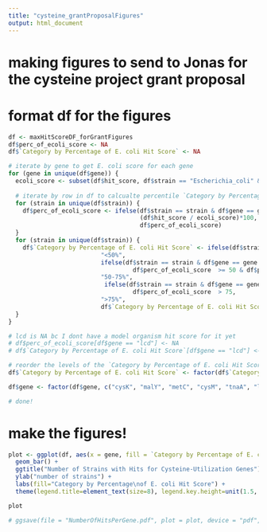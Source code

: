 ```yaml
---
title: "cysteine_grantProposalFigures"
output: html_document
---
```

# making figures to send to Jonas for the cysteine project grant proposal

# format df for the figures
```r
df <- maxHitScoreDF_forGrantFigures
df$perc_of_ecoli_score <- NA
df$`Category by Percentage of E. coli Hit Score` <- NA

# iterate by gene to get E. coli score for each gene
for (gene in unique(df$gene)) {
  ecoli_score <- subset(df$hit_score, df$strain == "Escherichia_coli" & df$ gene == gene)
  
  # iterate by row in df to calcualte percentile `Category by Percentage of E. coli Hit Score` of E. coli score and add to new column in df
  for (strain in unique(df$strain)) {
    df$perc_of_ecoli_score <- ifelse(df$strain == strain & df$gene == gene, 
                                     (df$hit_score / ecoli_score)*100, 
                                     df$perc_of_ecoli_score)
  }
  for (strain in unique(df$strain)) {
    df$`Category by Percentage of E. coli Hit Score` <- ifelse(df$strain == strain & df$gene == gene & df$perc_of_ecoli_score <50, 
                          "<50%",
                          ifelse(df$strain == strain & df$gene == gene & 
                                   df$perc_of_ecoli_score  >= 50 & df$perc_of_ecoli_score <= 75,
                          "50-75%",
                           ifelse(df$strain == strain & df$gene == gene & 
                                   df$perc_of_ecoli_score  > 75,
                          ">75%", 
                          df$`Category by Percentage of E. coli Hit Score`)))
  }
}

# lcd is NA bc I dont have a model organism hit score for it yet
# df$perc_of_ecoli_score[df$gene == "lcd"] <- NA
# df$`Category by Percentage of E. coli Hit Score`[df$gene == "lcd"] <- NA

# reorder the levels of the `Category by Percentage of E. coli Hit Score` variable
df$`Category by Percentage of E. coli Hit Score` <- factor(df$`Category by Percentage of E. coli Hit Score`, c("<50%", "50-75%", ">75%"))

df$gene <- factor(df$gene, c("cysK", "malY", "metC", "cysM", "tnaA", "lcd"))

# done!
```

# make the figures!
```r
plot <- ggplot(df, aes(x = gene, fill = `Category by Percentage of E. coli Hit Score`)) +
  geom_bar() +
  ggtitle("Number of Strains with Hits for Cysteine-Utilization Genes") +
  ylab("number of strains") +
  labs(fill="Category by Percentage\nof E. coli Hit Score") +
  theme(legend.title=element_text(size=8), legend.key.height=unit(1.5, "cm"))

plot

# ggsave(file = "NumberOfHitsPerGene.pdf", plot = plot, device = "pdf", width = 7, height = 5)
```


